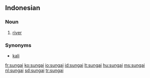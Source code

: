 ==Indonesian==

===Noun===
{{infl|id|noun}}

# [[river]]

===Synonyms===
* [[kali]]

[[fr:sungai]]
[[ko:sungai]]
[[io:sungai]]
[[id:sungai]]
[[lt:sungai]]
[[hu:sungai]]
[[ms:sungai]]
[[nl:sungai]]
[[sd:sungai]]
[[tr:sungai]]